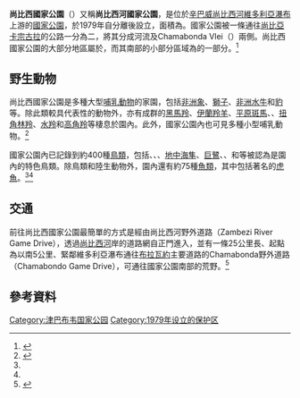 {{NoteTA
|G1=地名
|G2=Country
|G3=Unit
|1=zh-cn:赞比西;zh-tw:尚比西;zh-hk:贊比西;
}}
{{Infobox protected area
| name= 尚比西國家公園
| alt_name = Zambezi National Park
| iucn_category = II
| photo = Victoria Falls 2012 05 24 1629 (7421900826).jpg
| photo_caption = 位於[[維多利亞瀑布|維多利亞瀑布]]附近的尚比西國家公園
| location = {{ZIM}}
| nearest_city = 
| map = Zimbabwe| relief = 1 
| coordinates = {{coord|-17.926476|25.634422|display=inline,title}}
| area_km2 =  560
| established = 1979年
| visitation_num =
| visitation_year =
| governing_body = 
}}
'''尚比西國家公園'''（{{lang-en|Zambezi National Park}}）又稱'''尚比西河國家公園'''，是位於[[辛巴威|辛巴威]][[尚比西河|尚比西河]][[維多利亞瀑布|維多利亞瀑布]]上游的[[國家公園|國家公園]]，於1979年自{{tsl|en|Victoria Falls National Park|維多利亞瀑布國家公園}}分離後設立，面積為{{convert|56000|ha|acres}}。國家公園被一條通往[[尚比亞|尚比亞]][[卡宗古拉|卡宗古拉]]的公路一分為二，將其分成河流及Chamabonda Vlei（{{tsl|en|Vlei|弗萊湖}}）兩側。尚比西國家公園的大部分地區屬於{{tsl|en|Zambezian and mopane woodlands|尚比亞地區和黑猩猩林地}}，而其南部的小部分區域為{{tsl|en|Zambezian Baikiaea woodlands|尚比亞紅蘇木林地}}的一部分。<ref>{{Cite web |title=Zambezi National Park |url=http://www.victoriafallsriverlodge.com/zambezi-national-park/ |accessdate=2021-02-08 |publisher=Victoria Falls River Lodge |language=en |archiveurl=https://web.archive.org/web/20140315195624/http://www.victoriafallsriverlodge.com/zambezi-national-park/ |archivedate=2014-03-15 |dead-url=yes}}</ref>

== 野生動物 ==
尚比西國家公園是多種大型[[哺乳動物|哺乳動物]]的家園，包括[[非洲象|非洲象]]、[[獅子|獅子]]、[[非洲水牛|非洲水牛]]和[[豹|豹]]等。除此類較具代表性的動物外，亦有成群的[[黑馬羚|黑馬羚]]、[[伊蘭羚羊|伊蘭羚羊]]、[[平原斑馬|平原斑馬]]、{{tsl|en|Southern giraffe|南方長頸鹿}}、[[扭角林羚|扭角林羚]]、[[水羚|水羚]]和[[高角羚|高角羚]]等棲息於園內。此外，國家公園內也可見多種小型哺乳動物。<ref name = VicFalls>{{cite web | url = http://www.victoriafalls-guide.net/zambezi-national-park-zimbabwe.html | title = Zambezi National Park Zimbabwe | access-date = 2016-11-09 | publisher = Tony and Boo Peel | work = Victoria Falls Guide | archive-date = 2011-06-07 | archive-url = https://web.archive.org/web/20110607214327/http://www.victoriafalls-guide.net/zambezi-national-park-zimbabwe.html | dead-url = no }}</ref>

國家公園內已記錄到約400種[[鳥類|鳥類]]，包括{{tsl|en|Pel's fishing owl|橫斑漁鴞}}、{{tsl|en|African skimmer|非洲剪嘴鷗}}、{{tsl|en|Collared palm thrush|晨鶯}}、[[地中海隼|地中海隼]]、[[巨鷺|巨鷺]]、{{tsl|en|African finfoot|非洲鰭趾鷈}}、{{tsl|en|Rock pratincole|烏燕鴴}}和{{tsl|en|Long-toed lapwing|長趾麥雞}}等被認為是園內的特色鳥類。除鳥類和陸生動物外，園內還有約75種[[魚類|魚類]]，其中包括著名的[[虎魚|虎魚]]。<ref name="VicFalls" /><ref name="Zimparks" />

== 交通 ==
前往尚比西國家公園最簡單的方式是經由尚比西河野外道路（Zambezi River Game Drive），透過[[尚比西河|尚比西河]]岸的道路網自正門進入，並有一條25公里長、起點為{{tsl|en|Victoria Falls, Zimbabwe|維多利亞瀑布市}}以南5公里、緊鄰維多利亞瀑布通往[[布拉瓦約|布拉瓦約]]主要道路的Chamabonda野外道路（Chamabondo Game Drive），可通往國家公園南部的荒野。<ref name = Zimparks>{{cite web | url = http://www.zimparks.org/index.php/parks-overview/national/national-parks | title = Victoria Falls and Zambezi National parks | access-date = 2016-11-09 | publisher = Zimbabwe Parks & Wildlife Management Authority | archive-date = 2013-10-23 | archive-url = https://web.archive.org/web/20131023123616/http://www.zimparks.org/index.php/parks-overview/national/national-parks | dead-url = no }}</ref>

== 參考資料 ==
{{reflist|30em}}

{{辛巴威國家公園}}
{{authority control}}
[[Category:津巴布韦国家公园|Category:津巴布韦国家公园]]
[[Category:1979年设立的保护区|Category:1979年设立的保护区]]